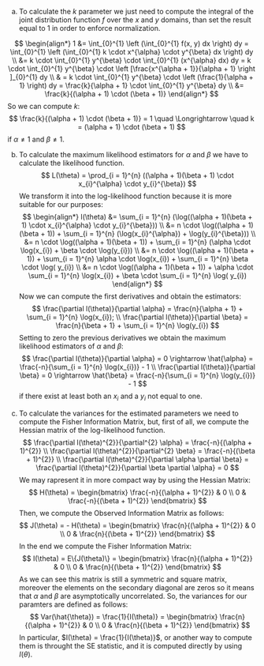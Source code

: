 a. To calculate the $k$ parameter we just need to compute the integral of the joint distribution function $f$ over the $x$ and $y$ domains, than set the result equal to $1$ in order to enforce normalization.

$$
\begin{align*}
1 &= \int_{0}^{1} \left (\int_{0}^{1} f(x, y) dx \right) dy
= \int_{0}^{1} \left (\int_{0}^{1} k \cdot x^{\alpha} \cdot y^{\beta} dx \right) dy \\
&= k \cdot \int_{0}^{1} y^{\beta} \cdot \int_{0}^{1} (x^{\alpha} dx) dy
= k \cdot \int_{0}^{1} y^{\beta} \cdot \left [\frac{x^{\alpha + 1}}{\alpha + 1} \right ]_{0}^{1} dy \\
& = k \cdot \int_{0}^{1} y^{\beta} \cdot \left (\frac{1}{\alpha + 1} \right) dy
= \frac{k}{\alpha + 1} \cdot \int_{0}^{1} y^{\beta} dy \\
&= \frac{k}{(\alpha + 1) \cdot (\beta + 1)}
\end{align*}
$$
So we can compute $k$:
$$
\frac{k}{(\alpha + 1) \cdot (\beta + 1)} = 1 \quad \Longrightarrow \quad k = (\alpha + 1) \cdot (\beta + 1)
$$
if $\alpha \neq 1$ and $\beta \neq 1$.

b. To calculate the maximum likelihood estimators for $\alpha$ and $\beta$ we have to calculate the likelihood function.
$$
L(\theta) = \prod_{i = 1}^{n} ((\alpha + 1)(\beta + 1) \cdot x_{i}^{\alpha} \cdot y_{i}^{\beta})
$$
We transform it into the log-likelihood function because it is more suitable for our purposes:
$$
\begin{align*}
l(\theta) &= \sum_{i = 1}^{n} (\log((\alpha + 1)(\beta + 1) \cdot x_{i}^{\alpha} \cdot y_{i}^{\beta})) \\
&= n \cdot \log((\alpha + 1)(\beta + 1)) + \sum_{i = 1}^{n} (\log(x_{i}^{\alpha}) + \log(y_{i}^{\beta})) \\
&= n \cdot \log((\alpha + 1)(\beta + 1)) + \sum_{i = 1}^{n} (\alpha \cdot \log(x_{i}) + \beta \cdot \log(y_{i})) \\
&= n \cdot \log((\alpha + 1)(\beta + 1)) + \sum_{i = 1}^{n} \alpha \cdot \log(x_{i}) + \sum_{i = 1}^{n} \beta \cdot \log( y_{i}) \\
&= n \cdot \log((\alpha + 1)(\beta + 1)) + \alpha \cdot \sum_{i = 1}^{n} \log(x_{i}) + \beta \cdot \sum_{i = 1}^{n} \log( y_{i})
\end{align*}
$$
Now we can compute the first derivatives and obtain the estimators:
$$
\frac{\partial l(\theta)}{\partial \alpha} = \frac{n}{\alpha + 1} + \sum_{i = 1}^{n} \log(x_{i}); \\
\frac{\partial l(\theta)}{\partial \beta} = \frac{n}{\beta + 1} + \sum_{i = 1}^{n} \log(y_{i})
$$
Setting to zero the previous derivatives we obtain the maximum likelihood estimators of $\alpha$ and $\beta$:
$$
\frac{\partial l(\theta)}{\partial \alpha} = 0 \rightarrow \hat{\alpha} = \frac{-n}{\sum_{i = 1}^{n} \log(x_{i})} - 1 \\
\frac{\partial l(\theta)}{\partial \beta} = 0 \rightarrow \hat{\beta} = \frac{-n}{\sum_{i = 1}^{n} \log(y_{i})} - 1
$$
if there exist at least both an $x_{i}$ and a $y_{i}$ not equal to one.

c. To calculate the variances for the estimated parameters we need to compute the Fisher Information Matrix, but, first of all, we compute the Hessian matrix of the log-likelihood function.
$$
\frac{\partial l(\theta)^{2}}{\partial^{2} \alpha} = \frac{-n}{(\alpha + 1)^{2}} \\
\frac{\partial l(\theta)^{2}}{\partial^{2} \beta} = \frac{-n}{(\beta + 1)^{2}} \\
\frac{\partial l(\theta)^{2}}{\partial \alpha \partial \beta} = \frac{\partial l(\theta)^{2}}{\partial \beta \partial \alpha} = 0
$$
We may rapresent it in more compact way by using the Hessian Matrix:
$$
H(\theta) = \begin{bmatrix} \frac{-n}{(\alpha + 1)^{2}} & 0 \\ 0 & \frac{-n}{(\beta + 1)^{2}} \end{bmatrix}
$$
Then, we compute the Observed Information Matrix as follows:
$$
J(\theta) = - H(\theta) = \begin{bmatrix} \frac{n}{(\alpha + 1)^{2}} & 0 \\ 0 & \frac{n}{(\beta + 1)^{2}} \end{bmatrix}
$$
In the end we compute the Fisher Information Matrix:
$$
I(\theta) = E\{J(\theta)\} = \begin{bmatrix} \frac{n}{(\alpha + 1)^{2}} & 0 \\ 0 & \frac{n}{(\beta + 1)^{2}} \end{bmatrix}
$$
As we can see this matrix is still a symmetric and square matrix, moreover the elements on the secondary diagonal are zeros so it means that $\alpha$ and $\beta$ are asymptotically uncorrelated. So, the variances for our paramters are defined as follows:
$$
Var(\hat{\theta}) = \frac{1}{I(\theta)} = \begin{bmatrix} \frac{n}{(\alpha + 1)^{2}} & 0 \\ 0 & \frac{n}{(\beta + 1)^{2}} \end{bmatrix}
$$
In particular, $I(\theta) = \frac{1}{I(\theta)}$, or another way to compute them is throught the SE statistic, and it is computed directly by using $I(\theta)$.
